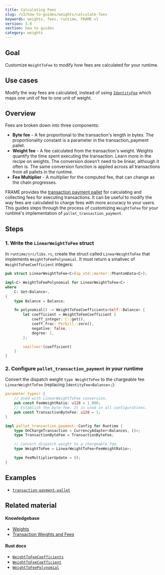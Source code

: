```yaml
---
title: Calculating Fees
slug: /v3/how-to-guides/weights/calculate-fees
keywords: weights, fees, runtime, FRAME v1
version: 3.0 
section: how to guides
category: weights
---
```


## Goal

Customize `WeightToFee` to modify how fees are calculated for your runtime.

## Use cases

Modify the way fees are calculated, instead of using [`IdentityFee`][identityfee-rustdocs] which maps one unit of fee to one unit of weight.

## Overview

Fees are broken down into three components:

- **Byte fee** - A fee proportional to the transaction's length in bytes. The proportionality constant is a parameter in the transaction_payment pallet.
- **Weight fee** - A fee calculated from the transaction's weight. Weights quantify the time spent executing the transaction. Learn more in the recipe on weights. The conversion doesn't need to be linear, although it often is. The same conversion function is applied across all transactions from all pallets in the runtime.
- **Fee Multiplier** - A multiplier for the computed fee, that can change as the chain progresses.

FRAME provides the [transaction payment pallet][transaction-frame] for calculating and collecting fees for executing transactions. It
can be useful to modify the way fees are calculated to charge fees with more accuracy to your users. This guides steps through the process of customizing `WeightToFee` for your runtime's implementation of `pallet_transaction_payment`.

## Steps

### 1. Write the `LinearWeightToFee` struct

In `runtime/src/libs.rs`, create the struct called `LinearWeightToFee` that implements `WeightToFeePolynomial`. It must return
a smallvec of `WeightToFeeCoefficient` integers:

```rust
pub struct LinearWeightToFee<C>(sp_std::marker::PhantomData<C>);

impl<C> WeightToFeePolynomial for LinearWeightToFee<C>
where
	C: Get<Balance>,
{
	type Balance = Balance;

	fn polynomial() -> WeightToFeeCoefficients<Self::Balance> {
		let coefficient = WeightToFeeCoefficient {
			coeff_integer: C::get(),
			coeff_frac: Perbill::zero(),
			negative: false,
			degree: 1,
		};

		smallvec!(coefficient)
	}
}
```

### 2. Configure `pallet_transaction_payment` in your runtime

Convert the dispatch weight
`type WeightToFee` to the chargeable fee `LinearWeightToFee` (replacing `IdentityFee<Balance>;`):

```rust
parameter_types! {
    // Used with LinearWeightToFee conversion.
	pub const FeeWeightRatio: u128 = 1_000;
	// Establish the byte-fee. It is used in all configurations.
	pub const TransactionByteFee: u128 = 1;
}

impl pallet_transaction_payment::Config for Runtime {
	type OnChargeTransaction = CurrencyAdapter<Balances, ()>;
	type TransactionByteFee = TransactionByteFee;

	// Convert dispatch weight to a chargeable fee.
	type WeightToFee = LinearWeightToFee<FeeWeightRatio>;

	type FeeMultiplierUpdate = ();
}
```

## Examples

- [`transaction-payment-pallet`][transaction-frame]

## Related material

#### Knowledgebase

- [Weights](https://substrate.dev/docs/en/knowledgebase/learn-substrate/weight)
- [Transaction Weights and Fees](https://substrate.dev/docs/en/knowledgebase/runtime/fees)

#### Rust docs

- [`WeightToFeeCoefficients`](https://substrate.dev/rustdocs/v3.0.0/frame_support/weights/type.WeightToFeeCoefficients.html)
- [`WeightToFeeCoefficient`](https://substrate.dev/rustdocs/v3.0.0/frame_support/weights/type.WeightToFeeCoefficient.html)
- [`WeightToFeePolynomial`](https://crates.parity.io/frame_support/weights/trait.WeightToFeePolynomial.html)

[transaction-frame]: https://github.com/paritytech/substrate/tree/master/frame/transaction-payment
[identityfee-rustdocs]: https://crates.parity.io/frame_support/weights/struct.IdentityFee.html
